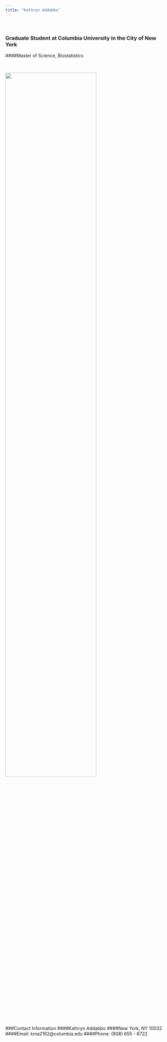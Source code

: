 ```yaml
---
title: "Kathryn Addabbo"
---
```


&nbsp;

### Graduate Student at Columbia University in the City of New York

####Master of Science, Biostatistics

&nbsp;

<img src="images/Capture.jpg" style="width:75%">

&nbsp;

###Contact Information
####Kathryn Addabbo
####New York, NY 10032
####Email: kma2162@columbia.edu
####Phone: (908) 655 - 6722